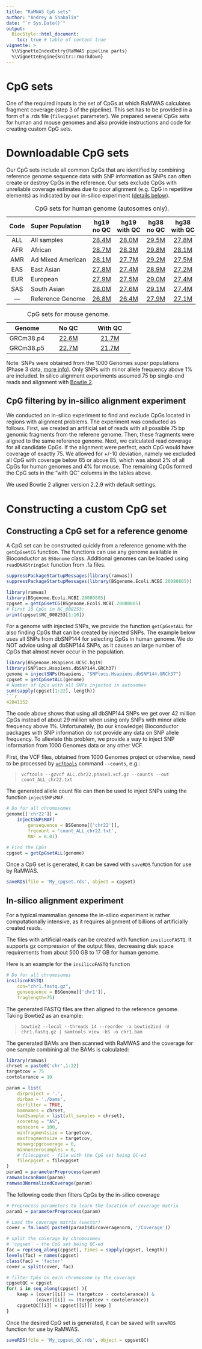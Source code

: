 ```yaml
---
title: "RaMWAS CpG sets"
author: "Andrey A Shabalin"
date: "`r Sys.Date()`"
output:
  BiocStyle::html_document:
    toc: true # table of content true
vignette: >
  %\VignetteIndexEntry{RaMWAS pipeline parts}
  %\VignetteEngine{knitr::rmarkdown}
---
```


# CpG sets

One of the required inputs is
the set of CpGs at which RaMWAS
calculates fragment coverage
(step 3 of the pipeline).
This set has to be provided
in a form of a .rds file (`filecpgset` parameter).
We prepared several CpGs sets for
human and mouse genomes and also
provide instructions and code for creating custom CpG sets.

# Downloadable CpG sets

Our CpG sets include all common CpGs that are identified by combining
reference genome sequence data with SNP information
as SNPs can often create or destroy CpGs in the reference.
Our sets exclude CpGs with unreliable coverage estimates due to
poor alignment (e.g. CpG in repetitive elements)
as indicated by our in-silico experiment ([details below](#insilico)).

Code | Super\ Population | hg19 no\ QC | hg19 with\ QC | hg38 no\ QC | hg38 with\ QC
:---:|:---|:---:|:---:|:---:|:---:
ALL | All samples | [28.4M](http://shabal.in/RaMWAS/cpgset_ALL_hg19_MAF_0.01_chr1-22.rds "28,368,579 CpGs, 31.1 MB file") | [28.0M](http://shabal.in/RaMWAS/cpgset_ALL_hg19_MAF_0.01_chr1-22_bowtie2_75bp.rds "27,985,891 CpGs, 30.8 MB file") | [29.5M](http://shabal.in/RaMWAS/cpgset_ALL_hg38_MAF_0.01_chr1-22.rds "29,469,696 CpGs, 32.3 MB file") | [27.8M](http://shabal.in/RaMWAS/cpgset_ALL_hg38_MAF_0.01_chr1-22_bowtie2_75bp.rds "27,789,753 CpGs, 30.7 MB file")
AFR | African | [28.7M](http://shabal.in/RaMWAS/cpgset_AFR_hg19_MAF_0.01_chr1-22.rds "28,697,922 CpGs, 31.5 MB file") | [28.3M](http://shabal.in/RaMWAS/cpgset_AFR_hg19_MAF_0.01_chr1-22_bowtie2_75bp.rds "28,312,550 CpGs, 31.1 MB file") | [29.8M](http://shabal.in/RaMWAS/cpgset_AFR_hg38_MAF_0.01_chr1-22.rds "29,797,951 CpGs, 32.6 MB file") | [28.1M](http://shabal.in/RaMWAS/cpgset_AFR_hg38_MAF_0.01_chr1-22_bowtie2_75bp.rds "28,108,517 CpGs, 31.0 MB file")
AMR | Ad\ Mixed\ American | [28.1M](http://shabal.in/RaMWAS/cpgset_AMR_hg19_MAF_0.01_chr1-22.rds "28,083,940 CpGs, 30.9 MB file") | [27.7M](http://shabal.in/RaMWAS/cpgset_AMR_hg19_MAF_0.01_chr1-22_bowtie2_75bp.rds "27,703,792 CpGs, 30.5 MB file") | [29.2M](http://shabal.in/RaMWAS/cpgset_AMR_hg38_MAF_0.01_chr1-22.rds "29,185,829 CpGs, 32.0 MB file") | [27.5M](http://shabal.in/RaMWAS/cpgset_AMR_hg38_MAF_0.01_chr1-22_bowtie2_75bp.rds "27,515,085 CpGs, 30.4 MB file")
EAS | East Asian | [27.8M](http://shabal.in/RaMWAS/cpgset_EAS_hg19_MAF_0.01_chr1-22.rds "27,806,911 CpGs, 30.6 MB file") | [27.4M](http://shabal.in/RaMWAS/cpgset_EAS_hg19_MAF_0.01_chr1-22_bowtie2_75bp.rds "27,429,290 CpGs, 30.2 MB file") | [28.9M](http://shabal.in/RaMWAS/cpgset_EAS_hg38_MAF_0.01_chr1-22.rds "28,909,399 CpGs, 31.8 MB file") | [27.2M](http://shabal.in/RaMWAS/cpgset_EAS_hg38_MAF_0.01_chr1-22_bowtie2_75bp.rds "27,248,407 CpGs, 30.1 MB file")
EUR | European | [27.9M](http://shabal.in/RaMWAS/cpgset_EUR_hg19_MAF_0.01_chr1-22.rds "27,924,665 CpGs, 30.7 MB file") | [27.5M](http://shabal.in/RaMWAS/cpgset_EUR_hg19_MAF_0.01_chr1-22_bowtie2_75bp.rds "27,546,110 CpGs, 30.4 MB file") | [29.0M](http://shabal.in/RaMWAS/cpgset_EUR_hg38_MAF_0.01_chr1-22.rds "29,027,050 CpGs, 31.9 MB file") | [27.4M](http://shabal.in/RaMWAS/cpgset_EUR_hg38_MAF_0.01_chr1-22_bowtie2_75bp.rds "27,361,657 CpGs, 30.2 MB file")
SAS | South Asian | [28.0M](http://shabal.in/RaMWAS/cpgset_SAS_hg19_MAF_0.01_chr1-22.rds "27,979,088 CpGs, 30.8 MB file") | [27.6M](http://shabal.in/RaMWAS/cpgset_SAS_hg19_MAF_0.01_chr1-22_bowtie2_75bp.rds "27,599,943 CpGs, 30.4 MB file") | [29.1M](http://shabal.in/RaMWAS/cpgset_SAS_hg38_MAF_0.01_chr1-22.rds "29,081,038 CpGs, 31.9 MB file") | [27.4M](http://shabal.in/RaMWAS/cpgset_SAS_hg38_MAF_0.01_chr1-22_bowtie2_75bp.rds "27,413,926 CpGs, 30.3 MB file")
--- | Reference\ Genome | [26.8M](http://shabal.in/RaMWAS/cpgset_ref_hg19_chr1-22.rds "26,752,702 CpGs, 29.6 MB file") | [26.4M](http://shabal.in/RaMWAS/cpgset_ref_hg19_chr1-22_bowtie2_75bp.rds "26,396,375 CpGs, 29.2 MB file") | [27.9M](http://shabal.in/RaMWAS/cpgset_ref_hg38_chr1-22.rds "27,852,739 CpGs, 30.7 MB file") | [27.1M](http://shabal.in/RaMWAS/cpgset_ref_hg38_chr1-22_bowtie2_75bp.rds "27,083,315 CpGs, 30.0 MB file")

Table: CpG sets for human genome (autosomes only).


Genome | No\ QC | With\ QC
:---:|:---:|:---:
GRCm38.p4 | [22.6M](http://shabal.in/RaMWAS/cpgset_GRCm38.p4.rds "22,607,414 CpGs, 26.1 MB file") | [21.7M](http://shabal.in/RaMWAS/cpgset_GRCm38.p4_bowtie2_75bp.rds "21,689,478 CpGs, 25.1 MB file")
GRCm38.p5 | [22.7M](http://shabal.in/RaMWAS/cpgset_GRCm38.p5.rds "22,651,390 CpGs, 26.1 MB file") | [21.7M](http://shabal.in/RaMWAS/cpgset_GRCm38.p5_bowtie2_75bp.rds "21,726,529 CpGs, 25.2 MB file")

Table: CpG sets for mouse genome.

Note: SNPs were obtained from the 1000 Genomes super populations
(Phase 3 data,
[more info](http://www.internationalgenome.org/category/population/)).
Only SNPs with minor allele frequency above 1% are included.
In silico alignment experiments assumed 75 bp single-end reads and
alignment with
[Bowtie 2](http://bowtie-bio.sourceforge.net/bowtie2/manual.shtml).

## CpG filtering by in-silico alignment experiment {#insilico}

We conducted an in-silico experiment to find and exclude
CpGs located in regions with alignment problems.
The experiment was conducted as follows.
First, we created an artificial set of reads
with all possible 75 bp genomic fragments
from the referene genome.
Then, these fragments were aligned to the same reference genome.
Next, we calculated read coverage for all candidate CpGs.
If the alignment were perfect,
each CpG would have coverage of exactly 75.
We allowed for +/-10 deviation, namely
we excluded all CpG with coverage below 65 or above 85,
which was about 2% of all CpGs for human genomes and 4% for mouse.
The remaining CpGs formed the CpG sets in
the "with\ QC" columns in the tables above.

We used Bowtie 2 aligner version 2.2.9 with default settings.

# Constructing a custom CpG set

## Constructing a CpG set for a reference genome

A CpG set can be constructed quickly from
a reference genome with the `getCpGsetCG` function.
The functions can use any genome available
in Bioconductor as `BSGenome` class.
Additional genomes can be loaded using
`readDNAStringSet` function from .fa files.

```r
suppressPackageStartupMessages(library(ramwas))
suppressPackageStartupMessages(library(BSgenome.Ecoli.NCBI.20080805))
```

```r
library(ramwas)
library(BSgenome.Ecoli.NCBI.20080805)
cpgset = getCpGsetCG(BSgenome.Ecoli.NCBI.20080805)
# First 10 CpGs in NC_008253:
print(cpgset$NC_008253[1:10])
```

For a genome with injected SNPs,
we provide the function `getCpGsetALL`
for also finding CpGs that can be created by injected SNPs.
The example below uses all SNPs from dbSNP144 for
selecting CpGs in human genome.
We do NOT advice using all dbSNP144 SNPs,
as it causes an large number of CpGs that almost never occur in the population.

```r
library(BSgenome.Hsapiens.UCSC.hg19)
library(SNPlocs.Hsapiens.dbSNP144.GRCh37)
genome = injectSNPs(Hsapiens, "SNPlocs.Hsapiens.dbSNP144.GRCh37")
cpgset = getCpGsetALL(genome)
# Number of CpGs with all SNPs injected in autosomes
sum(sapply(cpgset[1:22], length))
```r
42841152
```


The code above shows that using all dbSNP144 SNPs
we get over 42 million CpGs instead of
about 29 million when using only
SNPs with minor allele frequency above 1%.
Unfortunately, (to our knowledge) Bioconductor packages with SNP information
do not provide any data on SNP allele frequency.
To alleviate this problem, we provide a way
to inject SNP information from 1000 Genomes data or any other VCF.

First, the VCF files, obtained from 1000 Genomes project or otherwise,
need to be processed by
[`vcftools`](https://vcftools.github.io/man_latest.html)
command `--counts`, e.g.:

> `vcftools --gzvcf ALL.chr22.phase3.vcf.gz --counts --out count_ALL_chr22.txt`

The generated allele count file can then be used to
inject SNPs using the function `injectSNPsMAF`.

```r
# Do for all chromosomes
genome[['chr22']] =
    injectSNPsMAF(
        gensequence = BSGenome[['chr22']],
        frqcount = 'count_ALL_chr22.txt',
        MAF = 0.01)

# Find the CpGs
cpgset = getCpGsetALL(genome)
```

Once a CpG set is generated, it can be saved with
`saveRDS` function for use by RaMWAS.

```r
saveRDS(file = 'My_cpgset.rds', object = cpgset)
```

## In-silico alignment experiment

For a typical mammalian genome
the in-silico experiment is rather computationally intensive,
as it requires alignment of billions of artificially created reads.

The files with artificial reads can be created with function `insilicoFASTQ`.
It supports gz compression of the output files,
decreasing disk space requirements from about 500 GB to 17 GB for human genome.

Here is an example for the `insilicoFASTQ` function

```r
# Do for all chromosomes
insilicoFASTQ(
    con="chr1.fastq.gz",
    gensequence = BSGenome[['chr1']],
    fraglength=75)
```

The generated FASTQ files are then aligned to the reference genome.
Taking Bowtie2 as an example:

> `bowtie2 --local --threads 14 --reorder -x bowtie2ind -U
chr1.fastq.gz | samtools view -bS -o chr1.bam`

The generated BAMs are then scanned with RaMWAS and
the coverage for one sample combining all the BAMs is calculated:

```r
library(ramwas)
chrset = paste0('chr',1:22)
targetcov = 75
covtolerance = 10

param = list(
    dirproject = '.',
    dirbam = './bams',
    dirfilter = TRUE,
    bamnames = chrset,
    bam2sample = list(all_samples = chrset),
    scoretag = "AS",
    minscore = 100,
    minfragmentsize = targetcov,
    maxfragmentsize = targetcov,
    minavgcpgcoverage = 0,
    minnonzerosamples = 0,
    # filecpgset - file with the CpG set being QC-ed
    filecpgset = filecpgset
)
param1 = parameterPreprocess(param)
ramwas1scanBams(param)
ramwas3NormalizedCoverage(param)
```

The following code then filters CpGs by the in-silico coverage

```r
# Preprocess parameters to learn the location of coverage matrix
param1 = parameterPreprocess(param)

# Load the coverage matrix (vector)
cover = fm.load( paste0(param1$dircoveragenorm, '/Coverage'))

# split the coverage by chromosomes
# `cpgset` - the CpG set being QC-ed
fac = rep(seq_along(cpgset), times = sapply(cpgset, length))
levels(fac) = names(cpgset)
class(fac) = 'factor'
cover = split(cover, fac)

# filter CpGs on each chromosome by the coverage
cpgsetQC = cpgset
for( i in seq_along(cpgset) ){
    keep = (cover[[i]] >= (targetcov - covtolerance)) &
           (cover[[i]] <= (targetcov + covtolerance))
    cpgsetQC[[i]] = cpgset[[i]][ keep ]
}
```

Once the desired CpG set is generated,
it can be saved with `saveRDS` function for use by RaMWAS.

```r
saveRDS(file = 'My_cpgset_QC.rds', object = cpgsetQC)
```

